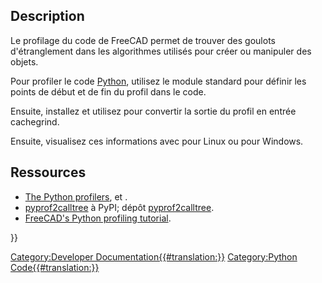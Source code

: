 <languages/>

== Description ==

Le profilage du code de FreeCAD permet de trouver des goulots d'étranglement dans les algorithmes utilisés pour créer ou manipuler des objets.

Pour profiler le code [[Python/fr|Python]], utilisez le module standard {{incode|cProfile}} pour définir les points de début et de fin du profil dans le code.
{{Code|code=
import cProfile
pr = cProfile.Profile()
pr.enable()

# --------------------------------------
# Lines of code that you want to profile
# --------------------------------------

pr.disable()
pr.dump_stats("/tmp/profile.cprof")
}}

Ensuite, installez et utilisez {{incode|pyprof2calltree}} pour convertir la sortie du profil en entrée cachegrind.
{{Code|code=
pyprof2calltree -i /tmp/profile.cprof -o /tmp/callgrind.out
}}

Ensuite, visualisez ces informations avec {{incode|kcachegrind}} pour Linux ou {{incode|qcachegrind}} pour Windows.
{{Code|code=
kcachegrind /tmp/callgrind.out
}}

<span id="Resources"></span>
==Ressources==

* [https://docs.python.org/3/library/profile.html The Python profilers], {{incode|cProfile}} et {{incode|python}}.
* [https://pypi.org/project/pyprof2calltree/ pyprof2calltree] à PyPI; dépôt [https://github.com/pwaller/pyprof2calltree/ pyprof2calltree].
* [https://forum.freecad.org/viewtopic.php?f=10&t=44785 FreeCAD's Python profiling tutorial].

{{Powerdocnavi{{#translation:}}}}
[[Category:Developer Documentation{{#translation:}}]]
[[Category:Python Code{{#translation:}}]]
{{clear}}
